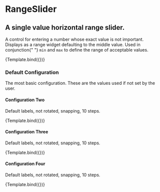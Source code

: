
<Meta
  title="RangeSlider"
  component={RangeSlider}
/>


# RangeSlider

## A single value horizontal range slider.

<p className="mdp">
  A control for entering a number whose exact value is not important. Displays
  as a range widget defaulting to the middle value. Used in conjunction{" "}
  <code>min</code> and <code>max</code> to define the range of acceptable
  values.
</p>


<Preview>
  <Story
    name="Default: Thick"
    args={{
      initialValue: 50 
    }}
  >
    {Template.bind({})}
  </Story>
</Preview>

### Default Configuration

<p className="mdp">
  The most basic configuration. These are the values used if not set by
  the user.
</p>

<Props story="Default: Thick" />

#### Configuration Two

Default labels, not rotated, snapping, 10 steps.

<Preview>
  <Story
    name="Two"
    args={{
      initialValue: 50,
      min: 0,
      max: 100,
      decimals: 0,
      step: 5,
      showTicks: true,
      snap: true,
      customLabels: [],
      showLabel: false,
      prefix: "",
      suffix: "",
      rotateLabel: false,
      blurColor: "grey",
      focusColor: "black",
      width: 950,
    }}
  >
    {Template.bind({})}
  </Story>
</Preview>

<Props story="Two" />

#### Configuration Three

Default labels, not rotated, snapping, 10 steps.

<Preview>
  <Story
    name="Three"
    args={{
      initialValue: 50,
      min: 0,
      max: 100,
      decimals: 0,
      step: 5,
      showTicks: true,
      snap: true,
      customLabels: [],
      showLabel: false,
      prefix: "",
      suffix: "",
      rotateLabel: false,
      blurColor: "grey",
      focusColor: "black",
      width: 950,
    }}
  >
    {Template.bind({})}
  </Story>
</Preview>

<Props story="Three" />

#### Configuration Four

Default labels, not rotated, snapping, 10 steps.

<Preview>
  <Story
    name="Four"
    args={{
      initialValue: 50,
      min: 0,
      max: 100,
      decimals: 0,
      step: 5,
      showTicks: true,
      snap: true,
      customLabels: [],
      showLabel: false,
      prefix: "",
      suffix: "",
      rotateLabel: false,
      blurColor: "grey",
      focusColor: "black",
      width: 950,
    }}
  >
    {Template.bind({})}
  </Story>
</Preview>

<Props story="Four" />

